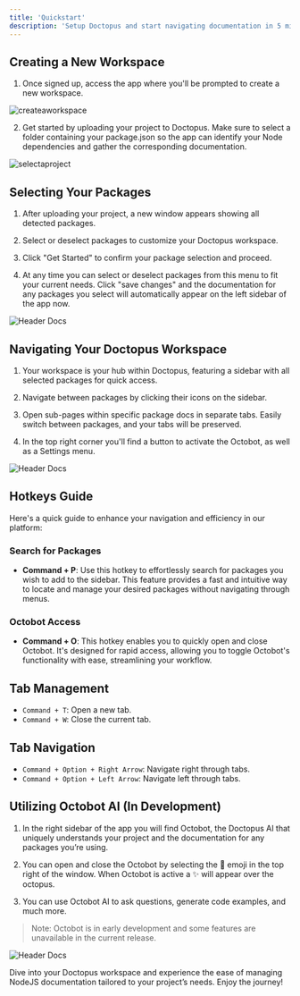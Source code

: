 ```yaml
---
title: 'Quickstart'
description: 'Setup Doctopus and start navigating documentation in 5 minutes'
---
```


## Creating a New Workspace

1. Once signed up, access the app where you'll be prompted to create a new workspace.

<img
  src="/images/createaworkspace.png"
  alt="createaworkspace"
/>

2. Get started by uploading your project to Doctopus. Make sure to select a folder containing your package.json so the app can identify your Node dependencies and gather the corresponding documentation.

<img
  src="/images/selectaproject.png"
  alt="selectaproject"
/>

## Selecting Your Packages

1. After uploading your project, a new window appears showing all detected packages.

2. Select or deselect packages to customize your Doctopus workspace.

3. Click "Get Started" to confirm your package selection and proceed.

4. At any time you can select or deselect packages from this menu to fit your current needs. Click "save changes" and the documentation for any packages you select will automatically appear on the left sidebar of the app now.

<img
  src="/images/selectpackages.png"
  alt="Header Docs"
/>

## Navigating Your Doctopus Workspace

1. Your workspace is your hub within Doctopus, featuring a sidebar with all selected packages for quick access.

2. Navigate between packages by clicking their icons on the sidebar.

3. Open sub-pages within specific package docs in separate tabs. Easily switch between packages, and your tabs will be preserved.

4. In the top right corner you'll find a button to activate the Octobot, as well as a Settings menu.

<img
  src="/images/fulloverview.png"
  alt="Header Docs"
/>

## Hotkeys Guide

Here's a quick guide to enhance your navigation and efficiency in our platform:

### Search for Packages
- **Command + P**: Use this hotkey to effortlessly search for packages you wish to add to the sidebar. This feature provides a fast and intuitive way to locate and manage your desired packages without navigating through menus.

### Octobot Access
- **Command + O**: This hotkey enables you to quickly open and close Octobot. It's designed for rapid access, allowing you to toggle Octobot's functionality with ease, streamlining your workflow.

## Tab Management

- `Command + T`: Open a new tab.
- `Command + W`: Close the current tab.

## Tab Navigation

- `Command + Option + Right Arrow`: Navigate right through tabs.
- `Command + Option + Left Arrow`: Navigate left through tabs.


## Utilizing Octobot AI (In Development)

1. In the right sidebar of the app you will find Octobot, the Doctopus AI that uniquely understands your project and the documentation for any packages you’re using.

2. You can open and close the Octobot by selecting the 🐙 emoji in the top right of the window. When Octobot is active a ✨ will appear over the octopus.

3. You can use Octobot AI to ask questions, generate code examples, and much more.

> Note: Octobot is in early development and some features are unavailable in the current release.

<img
  src="/images/octobotpreview.png"
  alt="Header Docs"
/>

Dive into your Doctopus workspace and experience the ease of managing NodeJS documentation tailored to your project’s needs. Enjoy the journey!
